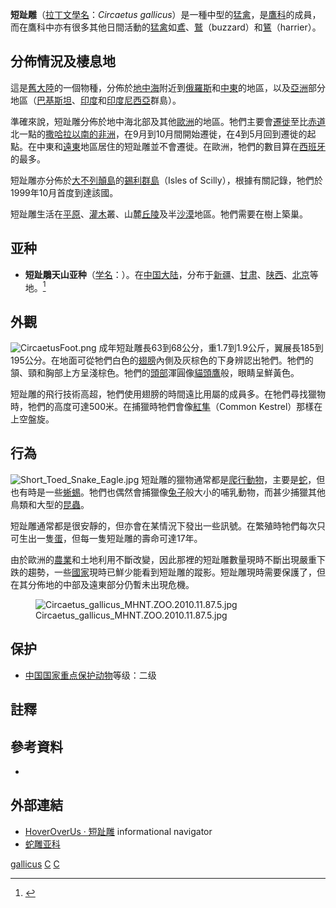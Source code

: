 {{Speciesbox
| taxon = Circaetus gallicus
| status = LC
| status_system = iucn3.1
| image = Circaetus gallicus 02.JPG
| range_map = Circaetus gallicus distribution map.png
| range_map_caption = 淺綠色：築巢區<br />藍色：越冬區<br />深綠色：全年居住區
| binomial_authority = ([[約翰·弗里德里希·格梅林|Gmelin]], 1788)<ref name='id1521'>{{cite web| url =http://www.bioinfo.cn/db05/BjdwSpecies.php?action=view&id=1521| title =短趾鵰| work =《中国动物物种编目数据库》| publisher =中国科学院微生物研究所| author =中国科学院动物研究所| accessdate =2009-04-04| deadurl =yes| archiveurl =https://web.archive.org/web/20160305081105/http://www.bioinfo.cn/db05/BjdwSpecies.php?action=view&id=1521| archivedate =2016-03-05}}</ref>

}}
'''短趾雕'''（[[拉丁文|拉丁文]][[學名|學名]]：''Circaetus gallicus''）是一種中型的[[猛禽|猛禽]]，是[[鷹科|鷹科]]的成員，而在鷹科中亦有很多其他日間活動的[[猛禽|猛禽]]如[[鳶|鳶]]、[[鷲|鷲]]（buzzard）和[[鵟|鵟]]（harrier）。

== 分佈情況及棲息地 ==
這是[[舊大陸|舊大陸]]的一個物種，分佈於[[地中海|地中海]]附近到[[俄羅斯|俄羅斯]]和[[中東|中東]]的地區，以及[[亞洲|亞洲]]部分地區（[[巴基斯坦|巴基斯坦]]、[[印度|印度]]和[[印度尼西亞|印度尼西亞]]群島）。

準確來說，短趾雕分佈於地中海北部及其他[[歐洲|歐洲]]的地區。牠們主要會[[鳥類遷徙|遷徙]]至比[[赤道|赤道]]北一點的[[撒哈拉以南非洲|撒哈拉以南的非洲]]，在9月到10月間開始遷徙，在4到5月回到遷徙的起點。在中東和[[遠東|遠東]]地區居住的短趾雕並不會遷徙。在歐洲，牠們的數目算在[[西班牙|西班牙]]的最多。

短趾雕亦分佈於[[大不列顛島|大不列顛島]]的[[錫利群島|錫利群島]]（Isles of Scilly），根據有關記錄，牠們於1999年10月首度到達該國。

短趾雕生活在[[平原|平原]]、[[灌木|灌木]]叢、山麓[[丘陵|丘陵]]及半[[沙漠|沙漠]]地區。牠們需要在樹上築巢。

== 亚种 ==
* '''短趾鵰天山亚种'''（[[学名|学名]]：{{lang|la|''Circaetus gallicus heptneri''}}）。在[[中国大陆|中国大陆]]，分布于[[新疆|新疆]]、[[甘肃|甘肃]]、[[陕西|陕西]]、[[北京|北京]]等地。<ref name='id1522'>{{cite web| url =http://www.bioinfo.cn/db05/BjdwSpecies.php?action=view&id=1522| title =短趾鵰天山亚种| work =《中国动物物种编目数据库》| publisher =中国科学院微生物研究所| author =中国科学院动物研究所| accessdate =2009-04-04| deadurl =yes| archiveurl =https://web.archive.org/web/20160305044200/http://www.bioinfo.cn/db05/BjdwSpecies.php?action=view&id=1522| archivedate =2016-03-05}}</ref>

== 外觀 ==
[[File:CircaetusFoot.png|thumb]]
成年短趾雕長63到68公分，重1.7到1.9公斤，翼展長185到195公分。在地面可從牠們白色的[[翅膀|翅膀]]內側及灰棕色的下身辨認出牠們。牠們的頷、頸和胸部上方呈淺棕色。牠們的[[頭部|頭部]]渾圓像[[貓頭鷹|貓頭鷹]]般，眼睛呈鮮黃色。

短趾雕的飛行技術高超，牠們使用翅膀的時間遠比用屬的成員多。在牠們尋找獵物時，牠們的高度可達500米。在捕獵時牠們會像[[紅隼|紅隼]]（Common Kestrel）那樣在上空盤旋。

== 行為 ==
[[File:Short_Toed_Snake_Eagle.jpg|thumb]]
短趾雕的獵物通常都是[[爬行動物|爬行動物]]，主要是[[蛇|蛇]]，但也有時是一些[[蜥蜴|蜥蜴]]。牠們也偶然會捕獵像[[兔子|兔子]]般大小的哺乳動物，而甚少捕獵其他鳥類和大型的[[昆蟲|昆蟲]]。

短趾雕通常都是很安靜的，但亦會在某情況下發出一些訊號。在繁殖時牠們每次只可生出一隻[[蛋|蛋]]，但每一隻短趾雕的壽命可達17年。

由於歐洲的[[農業|農業]]和土地利用不斷改變，因此那裡的短趾雕數量現時不斷出現嚴重下跌的趨勢，一些[[國家|國家]]現時已鮮少能看到短趾雕的蹤影。短趾雕現時需要保護了，但在其分佈地的中部及遠東部分仍暫未出現危機。
{{clear}}

[[File:Circaetus_gallicus_MHNT.ZOO.2010.11.87.5.jpg|thumb]]

== 保护 ==
* [[中國國家重點保護野生動物名錄|中国国家重点保护动物]]等级：二级

==註釋==
{{reflist}}

== 參考資料 ==
{{refbegin}}
* {{IUCN2006|assessors=BirdLife International|year=2006年|id=49346|title=短趾雕|downloaded=2006年5月12日}}
{{refend}}

== 外部連結 ==
{{commons|Circaetus gallicus|短趾雕}}
* [http://hoveroverus.info HoverOverUs · 短趾雕] {{Wayback|url=http://hoveroverus.info/ |date=20181005153814 }} informational navigator
*[http://www.blueanimalbio.com/bird/sunxingmu/shediao.htm 蛇雕亚科] {{Wayback|url=http://www.blueanimalbio.com/bird/sunxingmu/shediao.htm |date=20131203001726 }}

{{Circaetinae}}
{{taxonbar}}
[[Category:短趾鵰屬|gallicus]]
[[Category:中國國家二級保護動物|C]]
[[Category:1788年描述的鸟类|C]]